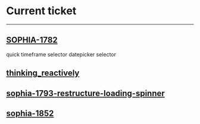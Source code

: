 = Current ticket =

----

== [[SOPHIA-1782]] ==
quick timeframe selector
datepicker selector

== [[thinking_reactively]] ==

== [[sophia-1793-restructure-loading-spinner]] ==

== [[sophia-1852]] ==
